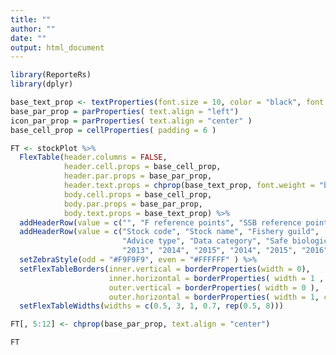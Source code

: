 ```yaml
---
title: ""
author: ""
date: ""
output: html_document
---
```


```r
library(ReporteRs)
library(dplyr)

base_text_prop <- textProperties(font.size = 10, color = "black", font.family = "Calibri")
base_par_prop = parProperties( text.align = "left")
icon_par_prop = parProperties( text.align = "center" )
base_cell_prop = cellProperties( padding = 6 )

FT <- stockPlot %>%
  FlexTable(header.columns = FALSE,
            header.cell.props = base_cell_prop, 
            header.par.props = base_par_prop, 
            header.text.props = chprop(base_text_prop, font.weight = "bold"), 
            body.cell.props = base_cell_prop, 
            body.par.props = base_par_prop, 
            body.text.props = base_text_prop) %>%
  addHeaderRow(value = c("", "F reference points", "SSB reference points"), colspan = c(6, 3, 3)) %>%
  addHeaderRow(value = c("Stock code", "Stock name", "Fishery guild", 
                         "Advice type", "Data category", "Safe biological limits",
                         "2013", "2014", "2015", "2014", "2015", "2016")) %>%
  setZebraStyle(odd = "#F9F9F9", even = "#FFFFFF" ) %>%
  setFlexTableBorders(inner.vertical = borderProperties(width = 0), 
                      inner.horizontal = borderProperties( width = 1 , color = "#DDDDDD"),
                      outer.vertical = borderProperties( width = 0 ),
                      outer.horizontal = borderProperties( width = 1, color = "grey30")) %>%
  setFlexTableWidths(widths = c(0.5, 3, 1, 0.7, rep(0.5, 8)))

FT[, 5:12] <- chprop(base_par_prop, text.align = "center")

FT
```
